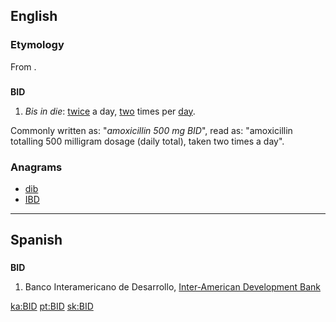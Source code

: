 {{also|bid}}
==English==
{{wikipedia|dab=bid}}

===Etymology===
From {{etyl|la}} {{term|bis|lang=la}} {{term|lang=la|in}} {{term|lang=la|die|diē}}.

==={{initialism}}===
'''BID'''

# {{medicine}} ''Bis in die'': [[twice]] a day, [[two]] times per [[day]].
Commonly written as: "''amoxicillin 500 mg BID''",  read as: "amoxicillin totalling 500 milligram dosage (daily total), taken two times a day".

===Anagrams===
* [[dib#English|dib]]
* [[IBD#English|IBD]]

----

==Spanish==

==={{abbreviation|es}}===
'''BID'''

# Banco Interamericano de Desarrollo, [[Inter-American Development Bank]]

[[ka:BID]]
[[pt:BID]]
[[sk:BID]]